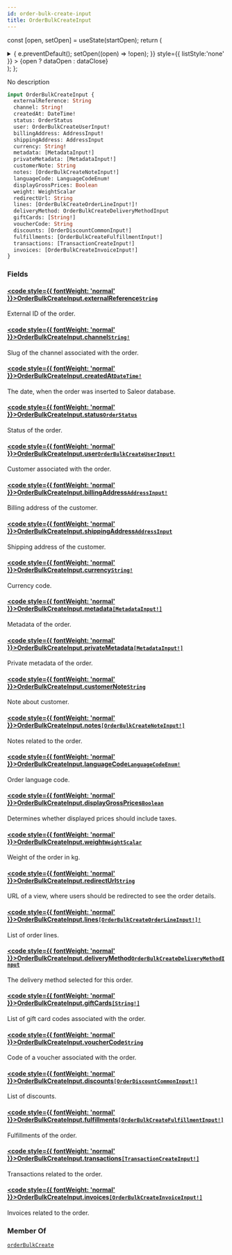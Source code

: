 ```yaml
---
id: order-bulk-create-input
title: OrderBulkCreateInput
---
```






const [open, setOpen] = useState(startOpen);
return (
<details {...(open ? { open: true } : {})} className="details" style={{ border:'none', boxShadow:'none', background:'var(--ifm-background-color)' }}>
<summary
onClick={(e) => {
e.preventDefault();
setOpen((open) => !open);
}}
style={{ listStyle:'none' }} >
{open ? dataOpen : dataClose}
</summary>
{open && children}
</details>
);
};

No description

```graphql
input OrderBulkCreateInput {
  externalReference: String
  channel: String!
  createdAt: DateTime!
  status: OrderStatus
  user: OrderBulkCreateUserInput!
  billingAddress: AddressInput!
  shippingAddress: AddressInput
  currency: String!
  metadata: [MetadataInput!]
  privateMetadata: [MetadataInput!]
  customerNote: String
  notes: [OrderBulkCreateNoteInput!]
  languageCode: LanguageCodeEnum!
  displayGrossPrices: Boolean
  weight: WeightScalar
  redirectUrl: String
  lines: [OrderBulkCreateOrderLineInput!]!
  deliveryMethod: OrderBulkCreateDeliveryMethodInput
  giftCards: [String!]
  voucherCode: String
  discounts: [OrderDiscountCommonInput!]
  fulfillments: [OrderBulkCreateFulfillmentInput!]
  transactions: [TransactionCreateInput!]
  invoices: [OrderBulkCreateInvoiceInput!]
}
```

### Fields

#### [<code style={{ fontWeight: 'normal' }}>OrderBulkCreateInput.<b>externalReference</b></code>](#)<Bullet />[`String`](../../../api-reference/miscellaneous/scalars/string.mdx) <Badge class="badge badge--secondary" text="scalar"/> <Badge class="badge badge--secondary" text="miscellaneous"/>

External ID of the order.

#### [<code style={{ fontWeight: 'normal' }}>OrderBulkCreateInput.<b>channel</b></code>](#)<Bullet />[`String!`](../../../api-reference/miscellaneous/scalars/string.mdx) <Badge class="badge badge--secondary" text="non-null"/> <Badge class="badge badge--secondary" text="scalar"/> <Badge class="badge badge--secondary" text="miscellaneous"/>

Slug of the channel associated with the order.

#### [<code style={{ fontWeight: 'normal' }}>OrderBulkCreateInput.<b>createdAt</b></code>](#)<Bullet />[`DateTime!`](../../../api-reference/miscellaneous/scalars/date-time.mdx) <Badge class="badge badge--secondary" text="non-null"/> <Badge class="badge badge--secondary" text="scalar"/> <Badge class="badge badge--secondary" text="miscellaneous"/>

The date, when the order was inserted to Saleor database.

#### [<code style={{ fontWeight: 'normal' }}>OrderBulkCreateInput.<b>status</b></code>](#)<Bullet />[`OrderStatus`](../../../api-reference/orders/enums/order-status.mdx) <Badge class="badge badge--secondary" text="enum"/> <Badge class="badge badge--secondary" text="orders"/>

Status of the order.

#### [<code style={{ fontWeight: 'normal' }}>OrderBulkCreateInput.<b>user</b></code>](#)<Bullet />[`OrderBulkCreateUserInput!`](../../../api-reference/orders/inputs/order-bulk-create-user-input.mdx) <Badge class="badge badge--secondary" text="non-null"/> <Badge class="badge badge--secondary" text="input"/> <Badge class="badge badge--secondary" text="orders"/>

Customer associated with the order.

#### [<code style={{ fontWeight: 'normal' }}>OrderBulkCreateInput.<b>billingAddress</b></code>](#)<Bullet />[`AddressInput!`](../../../api-reference/miscellaneous/inputs/address-input.mdx) <Badge class="badge badge--secondary" text="non-null"/> <Badge class="badge badge--secondary" text="input"/> <Badge class="badge badge--secondary" text="miscellaneous"/>

Billing address of the customer.

#### [<code style={{ fontWeight: 'normal' }}>OrderBulkCreateInput.<b>shippingAddress</b></code>](#)<Bullet />[`AddressInput`](../../../api-reference/miscellaneous/inputs/address-input.mdx) <Badge class="badge badge--secondary" text="input"/> <Badge class="badge badge--secondary" text="miscellaneous"/>

Shipping address of the customer.

#### [<code style={{ fontWeight: 'normal' }}>OrderBulkCreateInput.<b>currency</b></code>](#)<Bullet />[`String!`](../../../api-reference/miscellaneous/scalars/string.mdx) <Badge class="badge badge--secondary" text="non-null"/> <Badge class="badge badge--secondary" text="scalar"/> <Badge class="badge badge--secondary" text="miscellaneous"/>

Currency code.

#### [<code style={{ fontWeight: 'normal' }}>OrderBulkCreateInput.<b>metadata</b></code>](#)<Bullet />[`[MetadataInput!]`](../../../api-reference/miscellaneous/inputs/metadata-input.mdx) <Badge class="badge badge--secondary" text="list"/> <Badge class="badge badge--secondary" text="input"/> <Badge class="badge badge--secondary" text="miscellaneous"/>

Metadata of the order.

#### [<code style={{ fontWeight: 'normal' }}>OrderBulkCreateInput.<b>privateMetadata</b></code>](#)<Bullet />[`[MetadataInput!]`](../../../api-reference/miscellaneous/inputs/metadata-input.mdx) <Badge class="badge badge--secondary" text="list"/> <Badge class="badge badge--secondary" text="input"/> <Badge class="badge badge--secondary" text="miscellaneous"/>

Private metadata of the order.

#### [<code style={{ fontWeight: 'normal' }}>OrderBulkCreateInput.<b>customerNote</b></code>](#)<Bullet />[`String`](../../../api-reference/miscellaneous/scalars/string.mdx) <Badge class="badge badge--secondary" text="scalar"/> <Badge class="badge badge--secondary" text="miscellaneous"/>

Note about customer.

#### [<code style={{ fontWeight: 'normal' }}>OrderBulkCreateInput.<b>notes</b></code>](#)<Bullet />[`[OrderBulkCreateNoteInput!]`](../../../api-reference/orders/inputs/order-bulk-create-note-input.mdx) <Badge class="badge badge--secondary" text="list"/> <Badge class="badge badge--secondary" text="input"/> <Badge class="badge badge--secondary" text="orders"/>

Notes related to the order.

#### [<code style={{ fontWeight: 'normal' }}>OrderBulkCreateInput.<b>languageCode</b></code>](#)<Bullet />[`LanguageCodeEnum!`](../../../api-reference/miscellaneous/enums/language-code-enum.mdx) <Badge class="badge badge--secondary" text="non-null"/> <Badge class="badge badge--secondary" text="enum"/> <Badge class="badge badge--secondary" text="miscellaneous"/>

Order language code.

#### [<code style={{ fontWeight: 'normal' }}>OrderBulkCreateInput.<b>displayGrossPrices</b></code>](#)<Bullet />[`Boolean`](../../../api-reference/miscellaneous/scalars/boolean.mdx) <Badge class="badge badge--secondary" text="scalar"/> <Badge class="badge badge--secondary" text="miscellaneous"/>

Determines whether displayed prices should include taxes.

#### [<code style={{ fontWeight: 'normal' }}>OrderBulkCreateInput.<b>weight</b></code>](#)<Bullet />[`WeightScalar`](../../../api-reference/miscellaneous/scalars/weight-scalar.mdx) <Badge class="badge badge--secondary" text="scalar"/> <Badge class="badge badge--secondary" text="miscellaneous"/>

Weight of the order in kg.

#### [<code style={{ fontWeight: 'normal' }}>OrderBulkCreateInput.<b>redirectUrl</b></code>](#)<Bullet />[`String`](../../../api-reference/miscellaneous/scalars/string.mdx) <Badge class="badge badge--secondary" text="scalar"/> <Badge class="badge badge--secondary" text="miscellaneous"/>

URL of a view, where users should be redirected to see the order details.

#### [<code style={{ fontWeight: 'normal' }}>OrderBulkCreateInput.<b>lines</b></code>](#)<Bullet />[`[OrderBulkCreateOrderLineInput!]!`](../../../api-reference/orders/inputs/order-bulk-create-order-line-input.mdx) <Badge class="badge badge--secondary" text="non-null"/> <Badge class="badge badge--secondary" text="input"/> <Badge class="badge badge--secondary" text="orders"/>

List of order lines.

#### [<code style={{ fontWeight: 'normal' }}>OrderBulkCreateInput.<b>deliveryMethod</b></code>](#)<Bullet />[`OrderBulkCreateDeliveryMethodInput`](../../../api-reference/orders/inputs/order-bulk-create-delivery-method-input.mdx) <Badge class="badge badge--secondary" text="input"/> <Badge class="badge badge--secondary" text="orders"/>

The delivery method selected for this order.

#### [<code style={{ fontWeight: 'normal' }}>OrderBulkCreateInput.<b>giftCards</b></code>](#)<Bullet />[`[String!]`](../../../api-reference/miscellaneous/scalars/string.mdx) <Badge class="badge badge--secondary" text="list"/> <Badge class="badge badge--secondary" text="scalar"/> <Badge class="badge badge--secondary" text="miscellaneous"/>

List of gift card codes associated with the order.

#### [<code style={{ fontWeight: 'normal' }}>OrderBulkCreateInput.<b>voucherCode</b></code>](#)<Bullet />[`String`](../../../api-reference/miscellaneous/scalars/string.mdx) <Badge class="badge badge--secondary" text="scalar"/> <Badge class="badge badge--secondary" text="miscellaneous"/>

Code of a voucher associated with the order.


<Badge text="Added in Saleor 3.18" class="badge badge--secondary margin-bottom--sm" />


#### [<code style={{ fontWeight: 'normal' }}>OrderBulkCreateInput.<b>discounts</b></code>](#)<Bullet />[`[OrderDiscountCommonInput!]`](../../../api-reference/orders/inputs/order-discount-common-input.mdx) <Badge class="badge badge--secondary" text="list"/> <Badge class="badge badge--secondary" text="input"/> <Badge class="badge badge--secondary" text="orders"/>

List of discounts.

#### [<code style={{ fontWeight: 'normal' }}>OrderBulkCreateInput.<b>fulfillments</b></code>](#)<Bullet />[`[OrderBulkCreateFulfillmentInput!]`](../../../api-reference/orders/inputs/order-bulk-create-fulfillment-input.mdx) <Badge class="badge badge--secondary" text="list"/> <Badge class="badge badge--secondary" text="input"/> <Badge class="badge badge--secondary" text="orders"/>

Fulfillments of the order.

#### [<code style={{ fontWeight: 'normal' }}>OrderBulkCreateInput.<b>transactions</b></code>](#)<Bullet />[`[TransactionCreateInput!]`](../../../api-reference/payments/inputs/transaction-create-input.mdx) <Badge class="badge badge--secondary" text="list"/> <Badge class="badge badge--secondary" text="input"/> <Badge class="badge badge--secondary" text="payments"/>

Transactions related to the order.

#### [<code style={{ fontWeight: 'normal' }}>OrderBulkCreateInput.<b>invoices</b></code>](#)<Bullet />[`[OrderBulkCreateInvoiceInput!]`](../../../api-reference/orders/inputs/order-bulk-create-invoice-input.mdx) <Badge class="badge badge--secondary" text="list"/> <Badge class="badge badge--secondary" text="input"/> <Badge class="badge badge--secondary" text="orders"/>

Invoices related to the order.

### Member Of

[`orderBulkCreate`](../../../api-reference/orders/mutations/order-bulk-create.mdx) <Badge class="badge badge--secondary" text="mutation"/>
